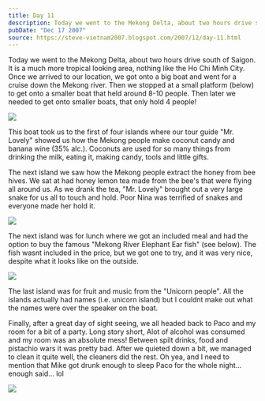 ```yaml
---
title: Day 11
description: Today we went to the Mekong Delta, about two hours drive south of Saigon. It is a much more tropical looking area, nothing like the Ho Chi M...
pubDate: "Dec 17 2007"
source: https://steve-vietnam2007.blogspot.com/2007/12/day-11.html
---
```



Today we went to the Mekong Delta, about two hours drive south of Saigon.  
It is a much more tropical looking area, nothing like the Ho Chi Minh City.  
Once we arrived to our location, we got onto a big boat and went for a cruise down the Mekong river. Then we stopped at a small platform (below) to get onto a smaller boat that held around 8-10 people. Then later we needed to get onto smaller boats, that only hold 4 people!

<Img originalAspectRatio src="2007-vietnam-cambodia/upbkixanul7mmigbzovn.jpg" />

This boat took us to the first of four islands where our tour guide "Mr. Lovely" showed us how the Mekong people make coconut candy and banana wine (35% alc.). Coconuts are used for so many things from drinking the milk, eating it, making candy, tools and little gifts.

The next island we saw how the Mekong people extract the honey from bee hives. We sat at had honey lemon tea made from the bee's that were flying all around us. As we drank the tea, "Mr. Lovely" brought out a very large snake for us all to touch and hold. Poor Nina was terrified of snakes and everyone made her hold it.

<Img originalAspectRatio src="2007-vietnam-cambodia/jt9okshbo9puquuqzkbo.jpg" />

The next island was for lunch where we got an included meal and had the option to buy the famous "Mekong River Elephant Ear fish" (see below). The fish wasnt included in the price, but we got one to try, and it was very nice, despite what it looks like on the outside.

<Img originalAspectRatio src="2007-vietnam-cambodia/kxefj4zzx5emfhgtz6ve.jpg" />

The last island was for fruit and music from the "Unicorn people". All the islands actually had names (i.e. unicorn island) but I couldnt make out what the names were over the speaker on the boat.

Finally, after a great day of sight seeing, we all headed back to Paco and my room for a bit of a party. Long story short, Alot of alcohol was consumed and my room was an absolute mess! Between spilt drinks, food and pistachio wars it was pretty bad. After we quieted down a bit, we managed to clean it quite well, the cleaners did the rest. Oh yea, and I need to mention that Mike got drunk enough to sleep Paco for the whole night... enough said... lol

<Img originalAspectRatio src="2007-vietnam-cambodia/gufl1v9oydljlbg4w1lp.jpg" />
